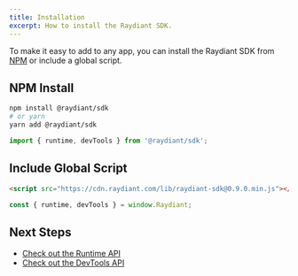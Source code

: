 ```yaml
---
title: Installation
excerpt: How to install the Raydiant SDK.
---
```


To make it easy to add to any app, you can install the Raydiant SDK from [NPM](https://www.npmjs.com/) or include a global script.

## NPM Install

```bash
npm install @raydiant/sdk
# or yarn
yarn add @raydiant/sdk
```

```js
import { runtime, devTools } from '@raydiant/sdk';
```

## Include Global Script

```html
<script src="https://cdn.raydiant.com/lib/raydiant-sdk@0.9.0.min.js"></script>
```

```js
const { runtime, devTools } = window.Raydiant;
```

## Next Steps

- [Check out the Runtime API](/docs/raydiant-sdk/runtime)
- [Check out the DevTools API](/docs/raydiant-sdk/devtools)
